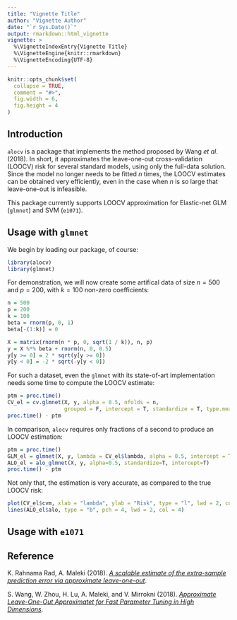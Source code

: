 ```yaml
---
title: "Vignette Title"
author: "Vignette Author"
date: "`r Sys.Date()`"
output: rmarkdown::html_vignette
vignette: >
  %\VignetteIndexEntry{Vignette Title}
  %\VignetteEngine{knitr::rmarkdown}
  %\VignetteEncoding{UTF-8}
---
```


```r
knitr::opts_chunk$set(
  collapse = TRUE,
  comment = "#>",
  fig.width = 6, 
  fig.height = 4
)
```

## Introduction

`alocv` is a package that implements the method proposed by Wang *et al*. (2018). In short, it approximates the leave-one-out cross-validation (LOOCV) risk for several standard models, using only the full-data solution. Since the model no longer needs to be fitted $n$ times, the LOOCV estimates can be obtained very efficiently, even in the case when $n$ is so large that leave-one-out is infeasible.

This package currently supports LOOCV approximation for Elastic-net GLM (`glmnet`) and SVM (`e1071`).

## Usage with `glmnet`
We begin by loading our package, of course:
```r
library(alocv)
library(glmnet)
```

For demonstration, we will now create some artifical data of size $n=500$ and $p=200$, with $k=100$ non-zero coefficients:
```r
n = 500
p = 200
k = 100
beta = rnorm(p, 0, 1)
beta[-(1:k)] = 0

X = matrix(rnorm(n * p, 0, sqrt(1 / k)), n, p)
y = X %*% beta + rnorm(n, 0, 0.5)
y[y >= 0] = 2 * sqrt(y[y >= 0])
y[y < 0] = -2 * sqrt(-y[y < 0])
```

For such a dataset, even the `glmnet` with its state-of-art implementation needs some time to compute the LOOCV estimate:
```r
ptm = proc.time()
CV_el = cv.glmnet(X, y, alpha = 0.5, nfolds = n, 
                  grouped = F, intercept = T, standardize = T, type.measure = "mse")
proc.time() - ptm
```
In comparison, `alocv` requires only fractions of a second to produce an LOOCV estimation:


```r
ptm = proc.time()
GLM_el = glmnet(X, y, lambda = CV_el$lambda, alpha = 0.5, intercept = T, standardize = T)
ALO_el = alo_glmnet(X, y, alpha=0.5, standardize=T, intercept=T)
proc.time() - ptm
```
Not only that, the estimation is very accurate, as compared to the true LOOCV risk:

```r
plot(CV_el$cvm, xlab = "lambda", ylab = "Risk", type = "l", lwd = 2, col = "darkorange")
lines(ALO_el$alo, type = "b", pch = 4, lwd = 2, col = 4)
```

## Usage with `e1071`

## Reference
K. Rahnama Rad, A. Maleki (2018). [*A scalable estimate of the extra-sample prediction error via approximate leave-one-out*](https://arxiv.org/abs/1801.10243).

S. Wang, W. Zhou, H. Lu, A. Maleki, and V. Mirrokni (2018). [*Approximate Leave-One-Out Approximatet for Fast Parameter Tuning in High Dimensions*](https://arxiv.org/abs/1807.02694).
